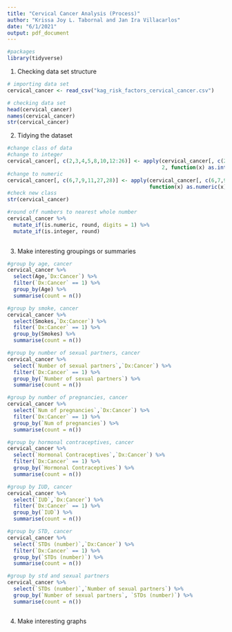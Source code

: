 ```yaml
---
title: "Cervical Cancer Analysis (Process)"
author: "Krissa Joy L. Tabornal and Jan Ira Villacarlos"
date: "6/1/2021"
output: pdf_document
---
```

```r
#packages
library(tidyverse)

```

1. Checking data set structure
```r
# importing data set
cervical_cancer <- read_csv("kag_risk_factors_cervical_cancer.csv")

# checking data set
head(cervical_cancer)
names(cervical_cancer)
str(cervical_cancer)

```
2. Tidying the dataset
```r
#change class of data 
#change to integer
cervical_cancer[, c(2,3,4,5,8,10,12:26)] <- apply(cervical_cancer[, c(2,3,4,5,8,10,12:26)],
                                                  2, function(x) as.integer(x))
#change to numeric 
cervical_cancer[, c(6,7,9,11,27,28)] <- apply(cervical_cancer[, c(6,7,9,11,27,28)], 2, 
                                              function(x) as.numeric(x))
#check new class
str(cervical_cancer)

#round off numbers to nearest whole number
cervical_cancer %>%
  mutate_if(is.numeric, round, digits = 1) %>%
  mutate_if(is.integer, round)
  
```
3. Make interesting groupings or summaries
```r
#group by age, cancer
cervical_cancer %>%
  select(Age,`Dx:Cancer`) %>%
  filter(`Dx:Cancer` == 1) %>%
  group_by(Age) %>%
  summarise(count = n())

#group by smoke, cancer
cervical_cancer %>%
  select(Smokes,`Dx:Cancer`) %>%
  filter(`Dx:Cancer` == 1) %>%
  group_by(Smokes) %>%
  summarise(count = n())

#group by number of sexual partners, cancer
cervical_cancer %>%
  select(`Number of sexual partners`,`Dx:Cancer`) %>%
  filter(`Dx:Cancer` == 1) %>%
  group_by(`Number of sexual partners`) %>%
  summarise(count = n())

#group by number of pregnancies, cancer
cervical_cancer %>%
  select(`Num of pregnancies`,`Dx:Cancer`) %>%
  filter(`Dx:Cancer` == 1) %>%
  group_by(`Num of pregnancies`) %>%
  summarise(count = n())

#group by hormonal contraceptives, cancer
cervical_cancer %>%
  select(`Hormonal Contraceptives`,`Dx:Cancer`) %>%
  filter(`Dx:Cancer` == 1) %>%
  group_by(`Hormonal Contraceptives`) %>%
  summarise(count = n())

#group by IUD, cancer
cervical_cancer %>%
  select(`IUD`,`Dx:Cancer`) %>%
  filter(`Dx:Cancer` == 1) %>%
  group_by(`IUD`) %>%
  summarise(count = n())

#group by STD, cancer
cervical_cancer %>%
  select(`STDs (number)`,`Dx:Cancer`) %>%
  filter(`Dx:Cancer` == 1) %>%
  group_by(`STDs (number)`) %>%
  summarise(count = n())

#group by std and sexual partners
cervical_cancer %>%
  select(`STDs (number)`,`Number of sexual partners`) %>%
  group_by(`Number of sexual partners`, `STDs (number)`) %>%
  summarise(count = n())



```
4. Make interesting graphs
```r

```


